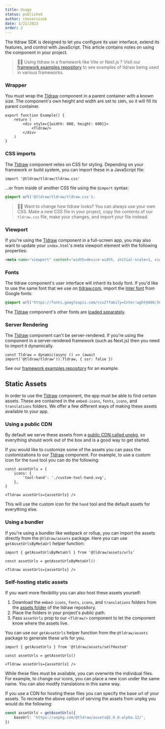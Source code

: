 ```yaml
---
title: Usage
status: published
author: steveruizok
date: 3/22/2023
order: 2
---
```


The tldraw SDK is designed to let you configure its user interface, extend its features, and control with JavaScript. This article contains notes on using the component in your project.

> 🙋‍♂️ Using tldraw in a framework like Vite or Next.js ? Visit our [framework examples repository](https://github.com/tldraw/examples) to see examples of tldraw being used in various frameworks.

### Wrapper

You must wrap the [Tldraw](?) component in a parent container with a known size. The component's own height and width are set to `100%`, so it will fill its parent container.

```tsx
export function Example() {
	return (
		<div style={{width: 800, height: 600}}>
			<Tldraw/>
		</div>
	)
}
```

### CSS imports

The [Tldraw](?) component relies on CSS for styling. Depending on your framework or build system, you can import these in a JavaScript file:

```tsx
import '@tldraw/tldraw/tldraw.css'
```

...or from inside of another CSS file using the `@import` syntax:

```css
@import url('@tldraw/tldraw/tldraw.css');
```

> 🙋‍♂️ Want to change how tldraw looks? You can always use your own CSS. Make a new CSS file in your project, copy the contents of our `tldraw.css` file, make your changes, and import your file instead.

### Viewport

If you're using the [Tldraw](?) component in a full-screen app, you may also want to update your `index.html`'s meta viewport element with the following properties:

```html
<meta name="viewport" content="width=device-width, initial-scale=1, viewport-fit=cover" />
```

### Fonts

The tldraw component's user interface will inherit its body font. If you'd like to use the same font that we use on [tldraw.com](https://tldraw.com), import the [Inter font](https://github.com/rsms/inter) from Google fonts:

```css
@import url('https://fonts.googleapis.com/css2?family=Inter:wght@400;500;700&display=swap');
```

The [Tldraw](?) component's other fonts are [loaded separately](#Static-Assets).

### Server Rendering

The [Tldraw](?) component can't be server-rendered. If you're using the component in a server-rendered framework (such as Next.js) then you need to import it dynamically.

```tsx
const Tldraw = dynamic(async () => (await import('@tldraw/tldraw')).Tldraw, { ssr: false })
```

See our [framework examples repository](https://github.com/tldraw/examples) for an example.

## Static Assets

In order to use the [Tldraw](?) component, the app must be able to find certain assets. These are contained in the `embed-icons`, `fonts`, `icons`, and `translations` folders. We offer a few different ways of making these assets available to your app.

### Using a public CDN

By default we serve these assets from a [public CDN called unpkg](https://unpkg.com/browse/@tldraw/assets@2.0.0-alpha.12/), so everything should work out of the box and is a good way to get started.

If you would like to customize some of the assets you can pass the customizations to our [Tldraw](?) component. For example, to use a custom icon for the `hand` tool you can do the following:

```tsx
const assetUrls = {
    icons: {
        'tool-hand': './custom-tool-hand.svg',
    },
}

<Tldraw assetUrls={assetUrls} />
```

This will use the custom icon for the `hand` tool and the default assets for everything else.

### Using a bundler

If you're using a bundler like webpack or rollup, you can import the assets directly from the `@tldraw/assets` package. Here you can use `getAssetUrlsByMetaUrl` helper function:

```tsx
import { getAssetUrlsByMetaUrl } from '@tldraw/assets/urls'

const assetUrls = getAssetUrlsByMetaUrl()

<Tldraw assetUrls={assetUrls} />
```

### Self-hosting static assets

If you want more flexibility you can also host these assets yourself:

1. Download the `embed-icons`, `fonts`, `icons`, and `translations` folders from the [assets folder](https://github.com/tldraw/tldraw/tree/main/assets) of the tldraw repository.
2. Place the folders in your project's public path.
3. Pass `assetUrls` prop to our `<Tldraw/>` component to let the component know where the assets live.

You can use our `getAssetUrls` helper function from the `@tldraw/assets` package to generate these urls for you.

```tsx
import { getAssetUrls } from '@tldraw/assets/selfHosted'

const assetUrls = getAssetUrls()

<Tldraw assetUrls={assetUrls} />
```

While these files must be available, you can overwrite the individual files. For example, to change our icons, you can place a new icon under the same name. You can also modify translations in this same way.

If you use a CDN for hosting these files you can specify the base url of your assets. To recreate the above option of serving the assets from unpkg you would do the following:

```ts
const assetUrls = getAssetUrls({
	baseUrl: 'https://unpkg.com/@tldraw/assets@2.0.0-alpha.12/',
})
```
